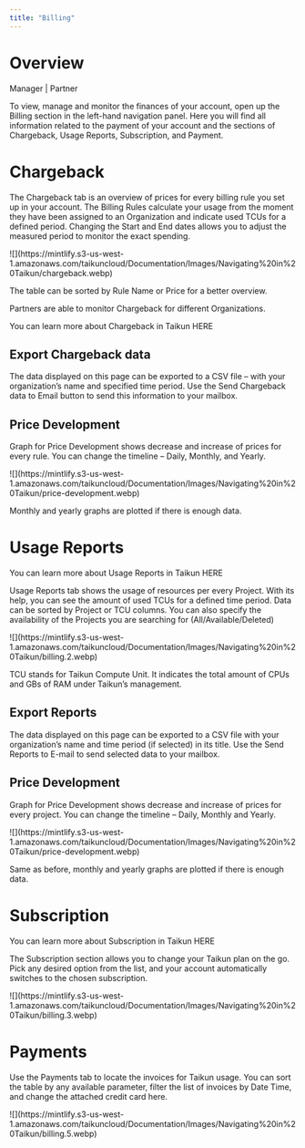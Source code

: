 ```yaml
---
title: "Billing"
---
```


# Overview

<Icon icon="user-tie" iconType="solid" /> Manager | <Icon icon="handshake" iconType="solid" /> Partner

To view, manage and monitor the finances of your account, open up the Billing section in the left-hand navigation panel. Here you will find all information related to the payment of your account and the sections of Chargeback, Usage Reports, Subscription, and Payment.

# Chargeback

The Chargeback tab is an overview of prices for every billing rule you set up in your account. The Billing Rules calculate your usage from the moment they have been assigned to an Organization and indicate used TCUs for a defined period. Changing the Start and End dates allows you to adjust the measured period to monitor the exact spending.

<Frame caption="Chargeback">
  ![](https://mintlify.s3-us-west-1.amazonaws.com/taikuncloud/Documentation/Images/Navigating%20in%20Taikun/chargeback.webp)
</Frame>

The table can be sorted by Rule Name or Price for a better overview.

<Tip>Partners are able to monitor Chargeback for different Organizations.</Tip>

<Card title="Chargeback" icon="chart-simple" horizontal={true} href="Documentation/Topics/Monitoring your Projects/Chargeback.mdx">
  You can learn more about Chargeback in Taikun HERE
</Card>

## Export Chargeback data

The data displayed on this page can be exported to a CSV file – with your organization’s name and specified time period. Use the Send Chargeback data to Email button to send this information to your mailbox.

## Price Development

Graph for Price Development shows decrease and increase of prices for every rule. You can change the timeline – Daily, Monthly, and Yearly.

<Frame caption="Price Development">
  ![](https://mintlify.s3-us-west-1.amazonaws.com/taikuncloud/Documentation/Images/Navigating%20in%20Taikun/price-development.webp)
</Frame>

<Note>Monthly and yearly graphs are plotted if there is enough data.</Note>

# Usage Reports

<Card title="Usage Reports" icon="message" horizontal={true} href="/content/components/card-group">
  You can learn more about Usage Reports in Taikun HERE
</Card>

Usage Reports tab shows the usage of resources per every Project. With its help, you can see the amount of used TCUs for a defined time period. Data can be sorted by Project or TCU columns. You can also specify the availability of the Projects you are searching for (All/Available/Deleted)

<Frame caption="Usage reports">
  ![](https://mintlify.s3-us-west-1.amazonaws.com/taikuncloud/Documentation/Images/Navigating%20in%20Taikun/billing.2.webp)
</Frame>

<Note>TCU stands for Taikun Compute Unit. It indicates the total amount of CPUs and GBs of RAM under Taikun’s management.</Note>

## Export Reports

The data displayed on this page can be exported to a CSV file with your organization’s name and time period (if selected) in its title. Use the Send Reports to E-mail to send selected data to your mailbox.

## Price Development

Graph for Price Development shows decrease and increase of prices for every project. You can change the timeline – Daily, Monthly and Yearly.

<Frame caption="Price Development">
  ![](https://mintlify.s3-us-west-1.amazonaws.com/taikuncloud/Documentation/Images/Navigating%20in%20Taikun/price-development.webp)
</Frame>

<Note>Same as before, monthly and yearly graphs are plotted if there is enough data.</Note>

# Subscription

<Card title="Subscription" icon="money-bill" horizontal={true} href="/content/components/card-group">
  You can learn more about Subscription in Taikun HERE
</Card>

The Subscription section allows you to change your Taikun plan on the go. Pick any desired option from the list, and your account automatically switches to the chosen subscription.

<Frame caption="Subscription">
  ![](https://mintlify.s3-us-west-1.amazonaws.com/taikuncloud/Documentation/Images/Navigating%20in%20Taikun/billing.3.webp)
</Frame>

# Payments

Use the Payments tab to locate the invoices for Taikun usage. You can sort the table by any available parameter, filter the list of invoices by Date Time, and change the attached credit card here.

<Frame caption="Payment details">
  ![](https://mintlify.s3-us-west-1.amazonaws.com/taikuncloud/Documentation/Images/Navigating%20in%20Taikun/billing.5.webp)
</Frame>